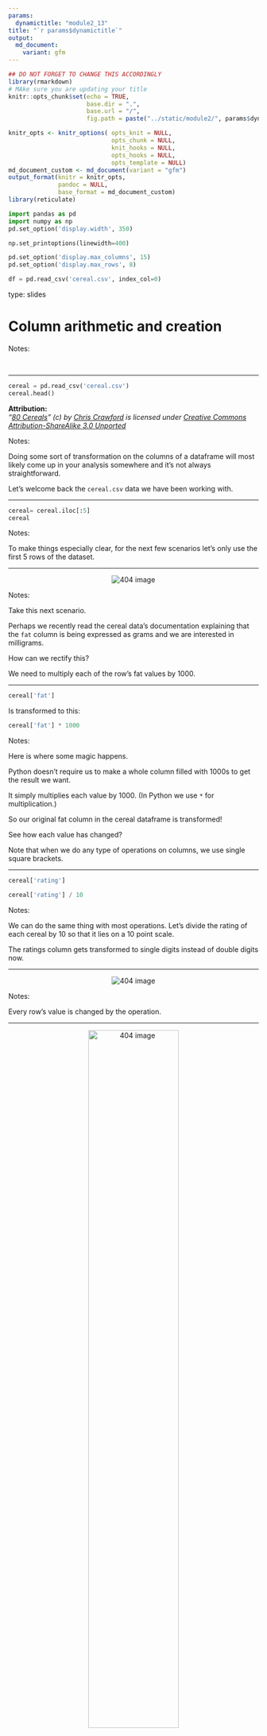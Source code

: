 ---
params:
  dynamictitle: "module2_13"
title: "`r params$dynamictitle`"
output: 
  md_document:
    variant: gfm
---


```{r setup, include=FALSE}
## DO NOT FORGET TO CHANGE THIS ACCORDINGLY 
library(rmarkdown)
# MAke sure you are updating your title 
knitr::opts_chunk$set(echo = TRUE,
                      base.dir = ".", 
                      base.url = "/",
                      fig.path = paste("../static/module2/", params$dynamictitle,"/", sep = ""))

knitr_opts <- knitr_options( opts_knit = NULL,
                             opts_chunk = NULL,
                             knit_hooks = NULL,
                             opts_hooks = NULL,
                             opts_template = NULL)
md_document_custom <- md_document(variant = "gfm")
output_format(knitr = knitr_opts,
              pandoc = NULL,
              base_format = md_document_custom)
library(reticulate)

```


```{python include=FALSE}
import pandas as pd
import numpy as np
pd.set_option('display.width', 350)

np.set_printoptions(linewidth=400)

pd.set_option('display.max_columns', 15)
pd.set_option('display.max_rows', 8)

df = pd.read_csv('cereal.csv', index_col=0)
```

type: slides


# Column arithmetic and creation


Notes: 

<br>

---


```{python}
cereal = pd.read_csv('cereal.csv')
cereal.head()
```

**Attribution:**     
_“[80 Cereals](https://www.kaggle.com/crawford/80-cereals/)” (c) by [Chris Crawford](https://www.linkedin.com/in/crawforc3/) is licensed under [Creative Commons Attribution-ShareAlike 3.0 Unported](http://creativecommons.org/licenses/by-sa/3.0/)_


Notes: 

Doing some sort of transformation on the columns of a dataframe will most likely come up in your analysis somewhere and it's not always straightforward.

Let's welcome back the `cereal.csv` data we have been working with. 

---


```{python}
cereal= cereal.iloc[:5]
cereal
```



Notes: 

To make things especially clear, for the next few scenarios let's only use the first 5 rows of the dataset.

---

<center> <img src='/module2/times1000.png'  alt="404 image" /></center>


Notes:

Take this next scenario. 

Perhaps we recently read the cereal data's documentation explaining that the `fat` column is being expressed as grams and we are interested in milligrams.   

How can we rectify this?

We need to multiply each of the row's fat values by 1000.

---



```{python}
cereal['fat']
```

Is transformed to this: 

```{python}
cereal['fat'] * 1000
```


Notes: 

Here is where some magic happens. 

Python doesn't require us to make a whole column filled with 1000s to get the result we want. 

It simply multiplies each value by 1000. 
(In Python we use `*` for multiplication.)

So our original fat column in the cereal dataframe is transformed! 

See how each value has changed?

Note that when we do any type of operations on columns, we use single square brackets.

---

```{python}
cereal['rating'] 
```

```{python}
cereal['rating'] / 10
```


Notes: 

We can do the same thing with most operations.
Let's divide the rating of each cereal by 10 so that it lies on a 10 point scale.   

The ratings column gets transformed to single digits instead of double digits now.

---

<center> <img src='/module2/divide10.png'  alt="404 image" /></center>


Notes: 

Every row's value is changed by the operation.

---

<center> <img src='/module2/sugarcups.png'  width="60%" alt="404 image" /></center>



```{python}
cereal['sugars'] / cereal['cups']
```




Notes:

We are not limited to simply taking a column and transforming it by a single number, say by multiplying or dividing.

We can do operations involving multiple columns as well. Perhaps we wanted to know the amount of sugar (`sugar`) per cup of cereal (`cups`).  

The expected result would look something like this diagram. 

Remember that with any column operation we use only single square brackets on our columns.  

To get our desired output of sugar content per cup our code looks like this.

Each sugar row value is divided by its corresponding cups value.

---

```{python}
cereal[['sugars']] / cereal[['cups']]
```



Notes: 

Just to stress the point of why we use single square brackets for our operations, here is what happens when we use double square brackets.

This doesn't appear very useful.

---



```{python}
cereal = pd.read_csv('cereal.csv', usecols=['name', 'mfr','type', 'fat', 'sugars', 'weight', 'cups','rating'])
cereal
```


Notes: 

Up until now, all of these operations have been done without being added to our cereal dataframe. 

Let's explore how we can add new columns to a less detailed version of our cereal dataframe. 

We'll be working with a smaller dataframe containing only a few columns columns so that it's easier to follow the examples.

---

## Column Creation

```{python}
oz_to_g = 28.3495
cereal['weight'] * oz_to_g
```
 
```{python}
cereal = cereal.assign(weight_g=cereal['weight'] * oz_to_g)
cereal.head()
```

Notes: 

In the next scenario, we have decided that our `weight` column should show the weight of each cereal in grams instead of ounces.
   
We are going to save the conversion factor of grams to ounces in an object named `oz_to_g`.   
  
Let's start with just the operation for this.

Next, we combine our operation with the implementation of adding it as a new column to the dataframe. 
The verb `.assign()` allows us to specify a column name to our result using an equal sign `=`.    

We are going to name our new column `weight_g` (for grams). 

Just like we did earlier in the module, we need to save the dataframe to an object when making changes involving columns. This will permanently save the column `weight_g` to the dataframe `cereal`. 

---




```{python}
cereal['sugars'] / cereal['cups']
```


```{python}
cereal = cereal.assign(sugar_per_cup=cereal['sugars'] / cereal['cups'])
cereal.head()
```


Notes: 

Let's try another example. 

This time we want to save our sugar content per cereal cup as a column in our existing dataframe.

At the top you can see the operation by itself, just for teaching purposes. Then, below, we combine our calculation with `assign()`, naming the column `sugar_per_cup`.

---

# Let’s apply what we learned!

Notes: 

<br>